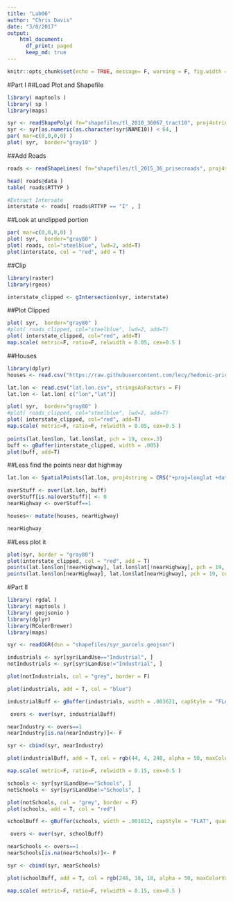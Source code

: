 ```yaml
---
title: "Lab06"
author: "Chris Davis"
date: "3/8/2017"
output: 
    html_document:
      df_print: paged
      keep_md: true
---
```


```r
knitr::opts_chunk$set(echo = TRUE, message= F, warning = F, fig.width = 10, fig.height = 10)
```
#Part I
##Load Plot and Shapefile
```r
library( maptools )
library( sp )
library(maps)

syr <- readShapePoly( fn="shapefiles/tl_2010_36067_tract10", proj4string=CRS("+proj=longlat +datum=WGS84") )
syr <- syr[as.numeric(as.character(syr$NAME10)) < 64, ]
par( mar=c(0,0,0,0) )
plot( syr,  border="gray10" )

```

##Add Roads
```r
roads <- readShapeLines( fn="shapefiles/tl_2015_36_prisecroads", proj4string=CRS("+proj=longlat +datum=WGS84") )

head( roads@data )
table( roads$RTTYP )

#Extract Intersate
interstate <- roads[ roads$RTTYP == "I" , ]
```
##Look at unclipped portion
```r
par( mar=c(0,0,0,0) )
plot( syr,  border="gray80" )
plot( roads, col="steelblue", lwd=2, add=T)
plot(interstate, col = "red", add = T)
```

##Clip
```r
library(raster)
library(rgeos)

interstate_clipped <- gIntersection(syr, interstate)


```
##Plot Clipped 
```r
plot( syr,  border="gray80" )
#plot( roads_clipped, col="steelblue", lwd=2, add=T)
plot( interstate_clipped, col="red", add=T)
map.scale( metric=F, ratio=F, relwidth = 0.05, cex=0.5 )

```

##Houses
```r
library(dplyr)
houses <- read.csv("https://raw.githubusercontent.com/lecy/hedonic-prices/master/Data/Housing%20Price%20In-Class%20Exercise%20(Responses).csv", stringsAsFactors = F)

lat.lon <- read.csv("lat.lon.csv", stringsAsFactors = F)
lat.lon <- lat.lon[ c("lon","lat")]

plot( syr,  border="gray80" )
#plot( roads_clipped, col="steelblue", lwd=2, add=T)
plot( interstate_clipped, col="red", add=T)
map.scale( metric=F, ratio=F, relwidth = 0.05, cex=0.5 )
  
points(lat.lon$lon, lat.lon$lat, pch = 19, cex=.3)
buff <- gBuffer(interstate_clipped, width = .005)
plot(buff, add=T)

```

##Less find the points near dat highway
```r

lat.lon <- SpatialPoints(lat.lon, proj4string = CRS("+proj=longlat +datum=WGS84") )

overStuff <- over(lat.lon, buff)
overStuff[is.na(overStuff)] <- 0
nearHighway <- overStuff==1

houses<- mutate(houses, nearHighway)

nearHighway
```

##Less plot it
```r
plot(syr, border = "gray80")
plot(interstate_clipped, col = "red", add = T)
points(lat.lon$lon[!nearHighway], lat.lon$lat[!nearHighway], pch = 19, cex = .3)
points(lat.lon$lon[nearHighway], lat.lon$lat[nearHighway], pch = 19, cex = 1, col = "yellow")

```

#Part II
```r

library( rgdal )
library( maptools )
library( geojsonio )
library(dplyr)
library(RColorBrewer)
library(maps)

syr <- readOGR(dsn = "shapefiles/syr_parcels.geojson")

industrials <- syr[syr$LandUse=="Industrial", ]
notIndustrials <- syr[syr$LandUse!="Industrial", ]

plot(notIndustrials, col = "grey", border = F)

plot(industrials, add = T, col = "blue")

industrialBuff <- gBuffer(industrials, width = .003621, capStyle = "FLAT", quadsegs = 1)

 overs <- over(syr, industrialBuff)

nearIndustry <- overs==1
nearIndustry[is.na(nearIndustry)]<- F

syr <- cbind(syr, nearIndustry)

plot(industrialBuff, add = T, col = rgb(44, 4, 248, alpha = 50, maxColorValue = 355))

map.scale( metric=F, ratio=F, relwidth = 0.15, cex=0.5 )

```

```r
schools <- syr[syr$LandUse=="Schools", ]
notSchools <- syr[syr$LandUse!="Schools", ]

plot(notSchools, col = "grey", border = F)
plot(schools, add = T, col = "red")

schoolBuff <- gBuffer(schools, width = .001812, capStyle = "FLAT", quadsegs = 1)

 overs <- over(syr, schoolBuff)

nearSchools <- overs==1
nearSchools[is.na(nearSchools)]<- F

syr <- cbind(syr, nearSchools)

plot(schoolBuff, add = T, col = rgb(248, 18, 18, alpha = 50, maxColorValue = 355))

map.scale( metric=F, ratio=F, relwidth = 0.15, cex=0.5 )

```


